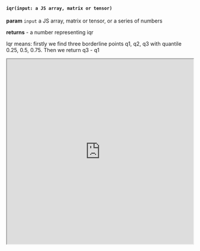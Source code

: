 
#### `iqr(input: a JS array, matrix or tensor)`

**param** `input` a JS array, matrix or tensor, or a series of numbers

**returns** - a number representing iqr

Iqr means: firstly we find three borderline points q1, q2, q3 with quantile 0.25, 0.5, 0.75. Then we return q3 - q1

<iframe src="https://hlab.app/s/LinJianan/iqr_book"
    width="100%"
    height="500px">
</iframe>
